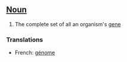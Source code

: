 ==[[Noun]]==

#The complete set of all an organism's [[gene]]


===Translations===

*French: [[génome]]